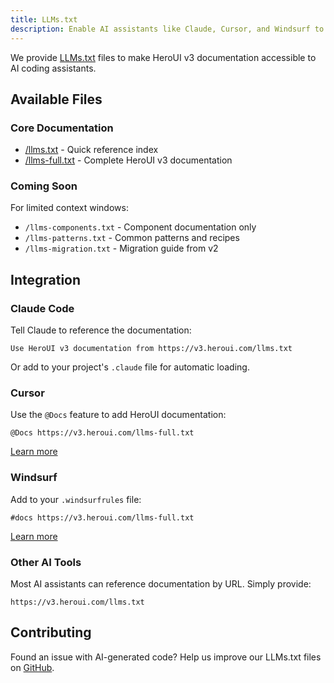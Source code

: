 ```yaml
---
title: LLMs.txt
description: Enable AI assistants like Claude, Cursor, and Windsurf to understand HeroUI v3
---
```


We provide [LLMs.txt](https://llmstxt.org/) files to make HeroUI v3 documentation accessible to AI coding assistants.

## Available Files

### Core Documentation

- [/llms.txt](https://v3.heroui.com/llms.txt) - Quick reference index
- [/llms-full.txt](https://v3.heroui.com/llms-full.txt) - Complete HeroUI v3 documentation

### Coming Soon

For limited context windows:
- `/llms-components.txt` - Component documentation only
- `/llms-patterns.txt` - Common patterns and recipes
- `/llms-migration.txt` - Migration guide from v2

## Integration

### Claude Code

Tell Claude to reference the documentation:

```
Use HeroUI v3 documentation from https://v3.heroui.com/llms.txt
```

Or add to your project's `.claude` file for automatic loading.

### Cursor

Use the `@Docs` feature to add HeroUI documentation:

```
@Docs https://v3.heroui.com/llms-full.txt
```

[Learn more](https://docs.cursor.com/context/@-symbols/@-docs)

### Windsurf

Add to your `.windsurfrules` file:

```
#docs https://v3.heroui.com/llms-full.txt
```

[Learn more](https://docs.codeium.com/windsurf/memories#memories-and-rules)

### Other AI Tools

Most AI assistants can reference documentation by URL. Simply provide:

```
https://v3.heroui.com/llms.txt
```


## Contributing

Found an issue with AI-generated code? Help us improve our LLMs.txt files on [GitHub](https://github.com/heroui-inc/heroui).
